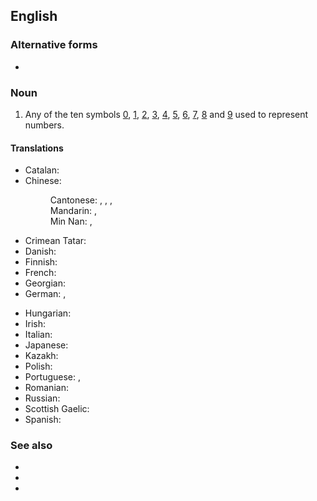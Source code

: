 ==English==

===Alternative forms===
* {{alter|en|arabic numeral||US}}

===Noun===
{{en-noun}}

# {{lb|en|arithmetic}} Any of the ten symbols [[0]], [[1]], [[2]], [[3]], [[4]], [[5]], [[6]], [[7]], [[8]] and [[9]] used to represent numbers.
#: {{syn|en|Hindu-Arabic numeral}}

====Translations====
{{trans-top|any of the ten symbols from 0 through 9}}
* Catalan: {{t|ca|xifra aràbiga|f}}
* Chinese:
*: Cantonese: {{t|yue|阿拉伯數字}}, {{t|yue|阿拉伯数字|tr=aa3 laai1 baak3 sou3 zi6}}, {{t|yue|阿拉伯數目字}}, {{t|yue|阿拉伯数目字|tr=aa3 laai1 baak3 sou3 muk6 zi6}}
*: Mandarin: {{t+|cmn|阿拉伯數字|sc=Hani}}, {{t+|cmn|阿拉伯数字|tr=Ālābó shùzì|sc=Hani}}
*: Min Nan: {{t|nan|番仔碼子}}, {{t|nan|番仔码子|tr=hoan-á-bé-chí}}
* Crimean Tatar: {{t|crh|arap raqamı}}
* Danish: {{t|da|arabertal|n}}
* Finnish: {{t|fi|[[arabialainen]] [[numero]]}}
* French: {{t+|fr|chiffre arabe|m}}
* Georgian: {{t|ka|არაბული ციფრები}}
* German: {{t|de|indisch-arabische Ziffer|f}}, {{t|de|arabische Ziffer|f}}
{{trans-mid}}
* Hungarian: {{t+|hu|arab szám}}
* Irish: {{t|ga|uimhir Arabach|f}}
* Italian: {{t+|it|numero arabo|m}}
* Japanese: {{t+|ja|アラビア数字|tr=Arabia sūji|sc=Jpan}}
* Kazakh: {{t|kk|араб саны|sc=Cyrl}}
* Polish: {{t|pl|cyfra arabska|f}}
* Portuguese: {{t+|pt|algarismo arábico|m}}, {{t+|pt|algarismo|m}}
* Romanian: {{t+|ro|cifră arabă}}
* Russian: {{t|ru|ара́бская ци́фра|f}}
* Scottish Gaelic: {{t|gd|figear Arabach|m}}
* Spanish: {{t|es|número arábigo|m}}
{{trans-bottom}}

===See also===
* {{pedia|lang=en}}
* {{l|en|abjad numeral}}
* {{l|en|Roman numeral}}

{{c|en|Numbers}}
